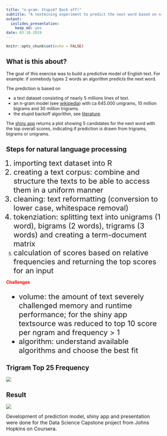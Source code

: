 ```yaml
---
title: "n-gram: Stupid? Back off!"
subtitle: "A textmining experiment to predict the next word based on n-grams and the stupid backoff algorithm."
output: 
  ioslides_presentation: 
    keep_md: yes
date: 03.10.2019
---
```


```r
knitr::opts_chunk$set(echo = FALSE)
```

## What is this about?
The goal of this exercise was to build a predictive model of English text.
For example: if somebody types 2 words an algorithm predicts the next word.

The prediction is based on

- a text dataset consisting of nearly 5 millions lines of text. 
- an n-gram model (see [wikipedia](https://en.wikipedia.org/wiki/N-gram)) with ca 645.000 unigrams, 10 million bigrams and 30 million trigrams.
- the stupid backoff algorithm, see [literature](https://www.aclweb.org/anthology/D07-1090.pdf).

The [shiny app](https://hn317.shinyapps.io/ShinyNgram/) returns a plot showing 5 candidates for the next word with the top overall scores, indicating if prediction is drawn from trigrams, bigrams or unigrams.


## Steps for natural language processing
<font size="5">

1. importing text dataset into R
2. creating a text corpus: combine and structure the texts to be able to access them in a uniform manner
3. cleaning: text reformatting (conversion to lower case, whitespace removal)
4. tokenziation: splitting text into unigrams (1 word), bigrams (2 words), trigrams (3 words) and creating a term-document matrix
5. calculation of scores based on relative frequencies and returning the top scores for an input
</font>

<span style="color:red">
**Challenges**
</span>
<font size="5">

- volume: the amount of text severely challenged memory and runtime performance; for the shiny app textsource was reduced to top 10 score per ngram and frequency > 1 
- algorithm: understand available algorithms and choose the best fit

</font>

## Trigram Top 25 Frequency

![](TrigramF.png)

## Result

![](ShinyPredictNextWord.jpg)

<font size="3">
Development of prediction model, shiny app and presentation were done for the Data Science Capstone project  from Johns Hopkins on Coursera.
</font>